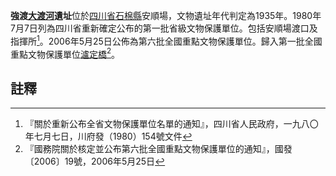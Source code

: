{{msg:四川省文物保護單位
|名稱 = 強渡大渡河遺址
|編號 = 20
|圖片 = 
|級別 = S1
|分類 = 
|時代 = 1935年
|地点 = [[四川省|四川省]][[石棉縣|石棉縣]]安順場
|坐標 =
|登錄 = 1980年7月7日
}}
{{msg:四川省文物保護單位
|名稱 = 紅軍強渡大渡河遺址
|編號 = 合併-101
|圖片 = 
|級別 = 106
|分類 = 
|時代 = 1935年
|地点 = [[四川省|四川省]][[石棉縣|石棉縣]]
|坐標 =
|登錄 = 2006年5月25日
}}
'''強渡[[大渡河|大渡河]]遺址'''位於[[四川省|四川省]][[石棉縣|石棉縣]]安順場，文物遺址年代判定為1935年。1980年7月7日列為四川省重新確定公布的第一批省級文物保護單位。包括安順場渡口及指揮所<ref>『關於重新公布全省文物保護單位名單的通知』，四川省人民政府，一九八〇年七月七日，川府發（1980）154號文件</ref>。2006年5月25日公佈為第六批全國重點文物保護單位。歸入第一批全國重點文物保護單位[[瀘定橋|瀘定橋]]<ref>『國務院關於核定並公布第六批全國重點文物保護單位的通知』，國發〔2006〕19號，2006年5月25日</ref>。
==註釋==
{{reflist}}
{{文物保護單位小作品}}